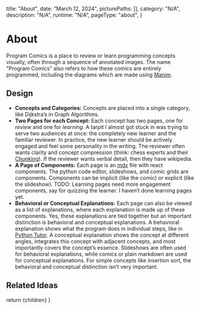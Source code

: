   title: "About",
  date: "March 12, 2024",
  picturePaths: [],
  category: "N/A",
  description: "N/A",
  runtime: "N/A",
  pageType: "about",
}

# About

Program Comics is a place to review or learn programming concepts visually, often through a sequence of annotated images.
The name "Program Comics" also refers to how these comics are entirely programmed, including the diagrams which are made using [Manim](https://github.com/3b1b/manim).

## Design

- **Concepts and Categories:** Concepts are placed into a single category, like Dijkstra’s in Graph Algorithms.
- **Two Pages for each Concept:** Each concept has two pages, one for _review_ and one for _learning_.
  A tarpit I almost got stuck in was trying to serve two audiences at once: the completely new learner and the familiar reviewer.
  In practice, the new learner should be actively engaged and feel some personality in the writing.
  The reviewer often wants clarity and concept compression (think: chess experts and their [Chunking](https://www.notion.so/d58705114028435183206d2a83a0fe7a?pvs=21)).
  If the reviewer wants verbal detail, then they have wikipedia.
- **A Page of Components:** Each page is an [mdx](https://nextjs.org/docs/pages/building-your-application/configuring/mdx) file with react components.
  The python code editor, slideshows, and comic grids are components. Components can be implicit (like the comic) or explicit (like the slideshow).
  TODO: Learning pages need more engagement components, say for quizzing the learner.
  I haven’t done learning pages yet.
- **Behavioral or Conceptual Explanations:** Each page can also be viewed as a list of explanations, where each explanation is made up of these components.
  Yes, these explanations are tied together but an important distinction is behavioral and conceptual explanations.
  A behavioral explanation shows what the program does in individual steps, like in [Python Tutor](https://pythontutor.com/).
  A conceptual explanation shows the concept at different angles, integrates this concept with adjacent concepts, and most importantly covers the concept’s essence.
  Slideshows are often used for behavioral explanations, while comics or plain markdown are used for conceptual explanations. For simple concepts like insertion sort, the behavioral and conceptual distinction isn’t very important.

## Related Ideas

<RelatedIdeas />

  return <Layout meta={meta}>{children}</Layout>
}
